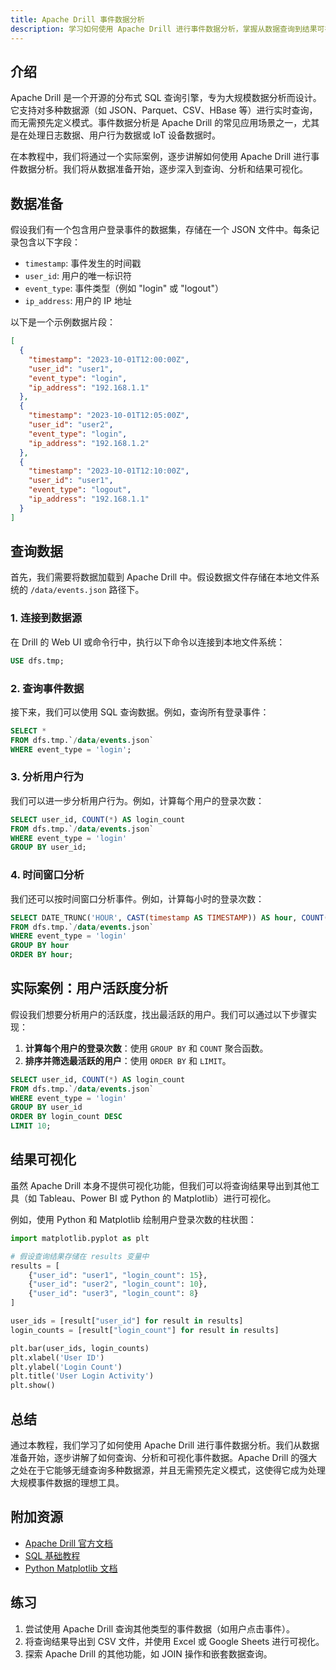 ```yaml
---
title: Apache Drill 事件数据分析
description: 学习如何使用 Apache Drill 进行事件数据分析，掌握从数据查询到结果可视化的完整流程。
---
```


## 介绍

Apache Drill 是一个开源的分布式 SQL 查询引擎，专为大规模数据分析而设计。它支持对多种数据源（如 JSON、Parquet、CSV、HBase 等）进行实时查询，而无需预先定义模式。事件数据分析是 Apache Drill 的常见应用场景之一，尤其是在处理日志数据、用户行为数据或 IoT 设备数据时。

在本教程中，我们将通过一个实际案例，逐步讲解如何使用 Apache Drill 进行事件数据分析。我们将从数据准备开始，逐步深入到查询、分析和结果可视化。

## 数据准备

假设我们有一个包含用户登录事件的数据集，存储在一个 JSON 文件中。每条记录包含以下字段：

- `timestamp`: 事件发生的时间戳
- `user_id`: 用户的唯一标识符
- `event_type`: 事件类型（例如 "login" 或 "logout"）
- `ip_address`: 用户的 IP 地址

以下是一个示例数据片段：

```json
[
  {
    "timestamp": "2023-10-01T12:00:00Z",
    "user_id": "user1",
    "event_type": "login",
    "ip_address": "192.168.1.1"
  },
  {
    "timestamp": "2023-10-01T12:05:00Z",
    "user_id": "user2",
    "event_type": "login",
    "ip_address": "192.168.1.2"
  },
  {
    "timestamp": "2023-10-01T12:10:00Z",
    "user_id": "user1",
    "event_type": "logout",
    "ip_address": "192.168.1.1"
  }
]
```

## 查询数据

首先，我们需要将数据加载到 Apache Drill 中。假设数据文件存储在本地文件系统的 `/data/events.json` 路径下。

### 1. 连接到数据源

在 Drill 的 Web UI 或命令行中，执行以下命令以连接到本地文件系统：

```sql
USE dfs.tmp;
```

### 2. 查询事件数据

接下来，我们可以使用 SQL 查询数据。例如，查询所有登录事件：

```sql
SELECT *
FROM dfs.tmp.`/data/events.json`
WHERE event_type = 'login';
```

### 3. 分析用户行为

我们可以进一步分析用户行为。例如，计算每个用户的登录次数：

```sql
SELECT user_id, COUNT(*) AS login_count
FROM dfs.tmp.`/data/events.json`
WHERE event_type = 'login'
GROUP BY user_id;
```

### 4. 时间窗口分析

我们还可以按时间窗口分析事件。例如，计算每小时的登录次数：

```sql
SELECT DATE_TRUNC('HOUR', CAST(timestamp AS TIMESTAMP)) AS hour, COUNT(*) AS login_count
FROM dfs.tmp.`/data/events.json`
WHERE event_type = 'login'
GROUP BY hour
ORDER BY hour;
```

## 实际案例：用户活跃度分析

假设我们想要分析用户的活跃度，找出最活跃的用户。我们可以通过以下步骤实现：

1. **计算每个用户的登录次数**：使用 `GROUP BY` 和 `COUNT` 聚合函数。
2. **排序并筛选最活跃的用户**：使用 `ORDER BY` 和 `LIMIT`。

```sql
SELECT user_id, COUNT(*) AS login_count
FROM dfs.tmp.`/data/events.json`
WHERE event_type = 'login'
GROUP BY user_id
ORDER BY login_count DESC
LIMIT 10;
```

## 结果可视化

虽然 Apache Drill 本身不提供可视化功能，但我们可以将查询结果导出到其他工具（如 Tableau、Power BI 或 Python 的 Matplotlib）进行可视化。

例如，使用 Python 和 Matplotlib 绘制用户登录次数的柱状图：

```python
import matplotlib.pyplot as plt

# 假设查询结果存储在 results 变量中
results = [
    {"user_id": "user1", "login_count": 15},
    {"user_id": "user2", "login_count": 10},
    {"user_id": "user3", "login_count": 8}
]

user_ids = [result["user_id"] for result in results]
login_counts = [result["login_count"] for result in results]

plt.bar(user_ids, login_counts)
plt.xlabel('User ID')
plt.ylabel('Login Count')
plt.title('User Login Activity')
plt.show()
```

## 总结

通过本教程，我们学习了如何使用 Apache Drill 进行事件数据分析。我们从数据准备开始，逐步讲解了如何查询、分析和可视化事件数据。Apache Drill 的强大之处在于它能够无缝查询多种数据源，并且无需预先定义模式，这使得它成为处理大规模事件数据的理想工具。

## 附加资源

- [Apache Drill 官方文档](https://drill.apache.org/docs/)
- [SQL 基础教程](https://www.w3schools.com/sql/)
- [Python Matplotlib 文档](https://matplotlib.org/stable/contents.html)

## 练习

1. 尝试使用 Apache Drill 查询其他类型的事件数据（如用户点击事件）。
2. 将查询结果导出到 CSV 文件，并使用 Excel 或 Google Sheets 进行可视化。
3. 探索 Apache Drill 的其他功能，如 JOIN 操作和嵌套数据查询。
